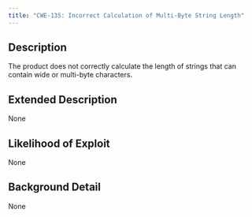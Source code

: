 ```yaml
---
title: "CWE-135: Incorrect Calculation of Multi-Byte String Length"
---
```


## Description
The product does not correctly calculate the length of strings that can contain wide or multi-byte characters.

## Extended Description
None

## Likelihood of Exploit
None

## Background Detail
None
        